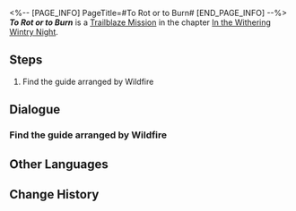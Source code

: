 <%-- [PAGE_INFO]
PageTitle=#To Rot or to Burn#
[END_PAGE_INFO] --%>
{{Stub|Dialogue, characters, and location(s)}}
{{Mission Infobox
|id            = 1010901
|title         = 
|image         = Mission To Rot or to Burn.png
|type          = Trailblaze
|event_name    = 
|chapter       = In the Withering Wintry Night
|requirements  = 
* [[Trailblaze Mission]] ''[[Lying in Rust]]'' completed
* Reach [[Trailblaze Level]] 13
|summary       = You learn the truths of the world from Svarog. The Guardians tasked with Preservation are deliberately hiding information about the Stellaron from the people of Belobog. The brutal truth will be a shock to all, and you need to carefully determine your next course of action.
|characters    = <!--characters that appear in this mission-->
|startLocation = <!--location as it intially appears on the mission screen-->
|world         = <!--i.e. Penacony-->
|area          = <!--i.e. A Child's Dream-->
|prev          = 
|next          = To Rot or to Burn
|exp           = 
|credits       = 
|stellarJade   = 
|other         = 
}}
'''''To Rot or to Burn''''' is a [[Trailblaze Mission]] in the chapter [[In the Withering Wintry Night]].

==Steps==
# Find the guide arranged by Wildfire

<!--
==Gameplay Notes==

--><!--
==Trial Character==

-->
==Dialogue==
{{Stub Dialogue}}
===Find the guide arranged by Wildfire===
{{Mission Description|type=trailblaze|location=<!--to be added-->|It seems Wildfire has finally sided with the Nameless due to March 7th and Dan Heng's mediation. Now, your goals are crystal clear: Do your best in diplomacy with Svarog and if all fails, Wildfire will be ready for battle.<br />To reach your goals, Oleg has arranged a guide for the crew. You probably already know who the guide is going to be...<br />However, the person waiting for you at the designated location doesn't seem to be the dark blue silhouette that you were expecting. Instead, it's some sort of black chaos avatar...}}
{{Dialogue Start}}
:{{tx}}
{{Dialogue End}}

==Other Languages==
{{Other Languages
|en   = To Rot or to Burn
|zhs  = 腐烂或燃烧
|zht  = 腐爛或燃燒
|ja   = 腐敗または燃焼
|ko   = 부패 또는 연소
|es   = Pudrirse o arder
|fr   = Pourrir ou brûler
|ru   = Гнить или гореть
|th   = เน่าสลายหรือมอดไหม้
|vi   = Mục Nát Hoặc Rực Cháy
|de   = Verrotten oder verbrennen
|id   = Busuk atau Bakar
|pt   = Apodrecer ou Queimar
}}

==Change History==
{{Change History|1.0}}
